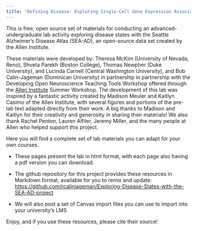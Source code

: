 ```yaml
---
title: "Defining Disease: Exploring Single-Cell Gene Expression Associated with Alzheimer’s Disease"
---
```


This is free, open source set of materials for conducting an advanced-undergraduate lab activity exploring disease states with the Seattle Alzheimer's Disease Atlas (SEA-AD), an open-source data set created by the Allen Institute.

These materials were developed by: Theresa McKim (University of Nevada, Reno), Shveta Parekh (Boston College), Thomas Newpher (Duke University), and Lucinda Carnell (Central Washington University), and Bob Calin-Jageman (Dominican University) in partnership in partnership with the Developing Open Neuroscience Teaching Tools Workshop offered through the [Allen Institute](https://alleninstitute.org/) Summer Workshop. The development of this lab was inspired by a fantastic activity created by Madison Meuler and Kaitlyn Casimo of the Allen Institute, with several figures and portions of the pre-lab text adapted directly from their work. A big thanks to Madison and Kaitlyn for their creativity and generosity in sharing their materials! We also thank Rachel Penton, Lauren Alfiler, Jeremy Miller, and the many people at Allen who helped support this project.

Here you will find a complete set of lab materials you can adapt for your own courses.

-   These pages present the lab in html format, with each page also having a pdf version you can download.

-   The github repository for this project provides these resources in Markdown format, available for you to remix and update: <https://github.com/rcalinjageman/Exploring-Disease-States-with-the-SEA-AD-project>

-   We will also post a set of Canvas import files you can use to import into your university's LMS

Enjoy, and if you use these resources, please cite their source!
